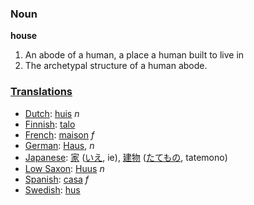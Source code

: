 ===Noun===

'''house'''

#An abode of a human, a place a human built to live in
#The archetypal structure of a human abode.

===[[Translation]]s===
*[[Dutch]]: [[huis]] ''n''
*[[Finnish]]: [[talo]]
*[[French]]: [[maison]] ''f''
*[[German]]: [[Haus]], ''n''
*[[Japanese]]: [[家]] ([[いえ]], ie), [[建物]] ([[たてもの]], tatemono)
*[[Low Saxon]]: [[Huus]] ''n''
*[[Spanish]]: [[casa]] ''f''
*[[Swedish]]: [[hus]]
